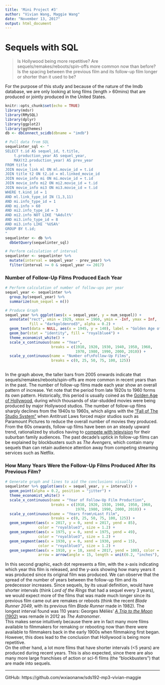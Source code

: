 ```yaml
---
title: 'Mini Project #3'
author: "Vivian Wang, Maggie Wang"
date: "November 13, 2017"
output: html_document
---
```


# Sequels with SQL

> Is Hollywood being more repetitive? Are sequels/remakes/reboots/spin-offs more common now than before? Is the spacing between the previous film and its follow-up film longer or shorter than it used to be? 

For the purpose of this study and because of the nature of the Imdb database, we are only looking at long films (length > 60mins) that are produced or jointly produced in the United States.

```r
knitr::opts_chunk$set(echo = TRUE)
library(mdsr)
library(RMySQL)
library(dplyr)
library(ggplot2)
library(ggthemes)
db <- dbConnect_scidb(dbname = "imdb")
```

```r
# Pull data from SQL
sequelinter_sql <- "
SELECT t.id AS sequel_id, t.title,
	t.production_year AS sequel_year, 
	MAX(t2.production_year) AS prev_year
FROM title t
JOIN movie_link ml ON ml.movie_id = t.id
JOIN title t2 ON t2.id = ml.linked_movie_id
JOIN movie_info mi ON mi.movie_id = t.id
JOIN movie_info mi2 ON mi2.movie_id = t.id
JOIN movie_info mi3 ON mi3.movie_id = t.id
WHERE t.kind_id = 1
AND ml.link_type_id IN (1,3,11)
AND mi.info_type_id = 1
AND mi.info > 60
AND mi2.info_type_id = 3
AND mi2.info NOT LIKE '%Adult%'
AND mi3.info_type_id = 8
AND mi3.info LIKE '%USA%'
GROUP BY t.id;
"
sequelinter <- db %>% 
  dbGetQuery(sequelinter_sql)
```

```r
# Perform calculation of interval
sequelinter <- sequelinter %>% 
  mutate(interval = sequel_year - prev_year) %>% 
  filter(interval >= 0 & sequel_year <= 2017)
```
  

### Number of Follow-Up Films Produced Each Year

```r
# Perform calculation of number of follow-ups per year
sequel_year <- sequelinter %>% 
  group_by(sequel_year) %>% 
  summarize(num_sequel = n())

# Produce Graph
sequel_year %>% ggplot(aes(x = sequel_year, y = num_sequel)) + 
  annotate("rect", xmin = 1929, xmax = 1960, ymin = -Inf, ymax = Inf, 
           fill = "darkgoldenrod3", alpha = 0.2) + 
  geom_text(data = NULL, aes(x = 1945, y = 140), label = "Golden Age of\nHollywood") + 
  geom_bar(stat = "identity", fill = "royalblue4") + 
  theme_economist_white() + 
  scale_x_continuous(name = "Year", 
                     breaks = c(1910, 1920, 1930, 1940, 1950, 1960, 
                                1970, 1980, 1990, 2000, 2010)) + 
  scale_y_continuous(name = "Number of\nFollow-Up Films", 
                     breaks = c(0, 25, 50, 75, 100, 125))
  
```

In the graph above, the taller bars from 2005 onwards indicate that sequels/remakes/reboots/spin-offs are more common in recent years than in the past. The number of follow-up films made each year show an overall pattern of increase. Yet note that the period from late 1920s to 1960 forms its own pattern. Historically, this period is usually coined as the [Golden Age of Hollywood](http://www.environmentalhistory.org/revcomm/cinema-clips/golden-age-of-hollywood/), during which thousands of star-studded movies were being produced by major Hollywood studios. The number of follow-up films sharply declines from the 1940s to 1960s, which aligns with the [“Fall of The Studio System”](http://tvtropes.org/pmwiki/pmwiki.php/UsefulNotes/FallOfTheStudioSystem) when Antitrust Laws forced major studios such as Paramount Pictures to reduce the overall number of movies they produced.  
From the 60s onwards, follow-up films have been on an steady upward trend, rationalized by studios having to [compete with television](https://www.theatlantic.com/entertainment/archive/2016/03/cycles-sequels-spinoffs-remakes-and-reboots/474411/) for their suburban family audiences. The past decade’s uptick in follow-up films can be explained by blockbusters such as *The Avengers*, which contain many sequels than can retain audience attention away from competing streaming services such as Netflix.  
  

### How Many Years Were the Follow-Up Films Produced After Its Previous Film?

```r
# Generate graph and lines to aid the conclusions visually
sequelinter %>% ggplot(aes(x = sequel_year, y = interval)) + 
  geom_point(alpha = 0.2, position = "jitter") + 
  theme_economist_white() + 
  scale_x_continuous(name = "Year of Follow-Up Film Production", 
                     breaks = c(1910, 1920, 1930, 1940, 1950, 1960, 
                                1970, 1980, 1990, 2000, 2010)) + 
  scale_y_continuous(name = "Years from\nLast Film", 
                     breaks = c(0, 25, 50, 75, 100, 125)) + 
  geom_segment(aes(x = 2017, y = 0, xend = 2017, yend = 85), 
               color = "royalblue3", size = 1.2) + 
  geom_segment(aes(x = 1975, y = 0, xend = 1975, yend = 49), 
               color = "royalblue3", size = 1.2) + 
  geom_segment(aes(x = 1930, y = 0, xend = 1930, yend = 15), 
               color = "royalblue3", size = 1.2) + 
  geom_segment(aes(x = 1910, y = 10, xend = 2017, yend = 100), color = "royalblue3",
               arrow = arrow(angle = 15, length = unit(0.2, "inches"), type = "closed"))
```

In this second graphic, each dot represents a film, with the x-axis indicating which year this film is released, and the y-axis showing how many years it was produced since its original film was produced. We can observe that the spread of the number of years between the follow-up film and its predecessor increases. Since sequels, by its usual definition, would have shorter intervals (think *Lord of the Rings* that had a sequel every 3 years), we would expect more of the films that was made much longer since its previous film came out are remakes or reboots (think the recent *Blade Runner 2049*, with its previous film *Blade Runner* made in 1982). The longest interval found was 110 years: Georges Méliès’ [*A Trip to the Moon* (1902)](https://en.wikipedia.org/wiki/A_Trip_to_the_Moon) was remade in 2012 as *The Astronomer*.  
This makes sense intuitively because there are in fact many more films available to filmmakers for remaking or rebooting now than there were available to filmmakers back in the early 1900s when filmmaking first began. However, this does lead to the conclusion that Hollywood is being more repetitive.  
On the other hand, a lot more films that have shorter intervals (<5 years) are produced during recent years. This is also expected, since there are also many more large franchises of action or sci-fi films (the “blockbusters”) that are made into sequels.  

---

GitHub: https://github.com/wxiaonanw/sds192-mp3-vivian-maggie